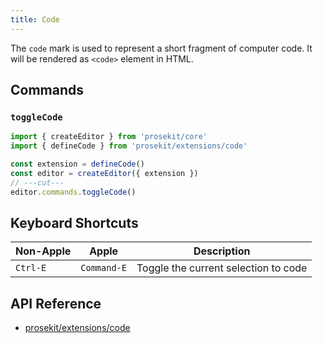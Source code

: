 ```yaml
---
title: Code
---
```



The `code` mark is used to represent a short fragment of computer code. It will be rendered as `<code>` element in HTML.

<Demo story="code" />

## Commands

### `toggleCode`

```ts twoslash
import { createEditor } from 'prosekit/core'
import { defineCode } from 'prosekit/extensions/code'

const extension = defineCode()
const editor = createEditor({ extension })
// ---cut---
editor.commands.toggleCode()
```

## Keyboard Shortcuts

| Non-Apple | Apple       | Description                          |
| --------- | ----------- | ------------------------------------ |
| `Ctrl-E`  | `Command-E` | Toggle the current selection to code |

## API Reference

- [prosekit/extensions/code](/references/extensions/code)
